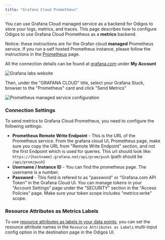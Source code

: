 ```yaml
---
title: "Grafana Cloud Prometheus"
---
```


You can use Grafana Cloud managed service as a backend for Odigos to store your logs, metrics, and traces. 
This page describes how to configure Odigos to use Grafana Cloud Prometheus as a **metrics** backend.

Notice: these instructions are for the Grafan cloud **managed** Prometheus service. 
If you run a self hosted Prometheus instance, please follow the instructions in the [Prometheus](/backends/prometheus) page.

All the connection details can be found at [grafana.com](https://grafana.com) under **My Account**

<Frame>
    <img src="/backends/images/grafanacloud1.png" alt="Grafana labs website" />
</Frame>

Then, under the "GRAFANA CLOUD" title, select your Grafana Stuck, browser to the "Prometheus" card and click "Send Metrics"

<Frame>
    <img src="/backends/images/grafanacloud3.png" alt="Prometheus managed service configuration" />
</Frame>

### Connection Settings

To send metrics to Grafana Cloud Prometheus, you need to configure the following settings:

- **Prometheus Remote Write Endpoint** - This is the URL of the Prometheus service. 
From the grafana cloud UI, Prometheus page, make sure you copy the URL from "Remote Write Endpoint" section,
and not the first Endpoint which is used for queries.
This url should look like: `https://{hostname}.grafana.net/api/prom/push` (path should be `/api/prom/push`)
- **Username / Instance ID** - You can find the prometheus page.
The username is a number.
- **Password** - This field is refered to as "password" or "Grafana.com API Token" in the Grafana Cloud UI. 
You can manage tokens in your "Account Settings" page under the "SECURITY" section in the "Access Policies" page.
Make sure your token scope includes "metrics:write" scope.

### Resource Attributes as Metrics Labels

To use [resource attributes as labels in your data points](https://github.com/open-telemetry/opentelemetry-collector-contrib/tree/main/exporter/prometheusremotewriteexporter#setting-resource-attributes-as-metric-labels),
you can set the resource attribute names in the `Resource Attributes as Labels` multi-input config option in the destination page in the Odigos UI. 
